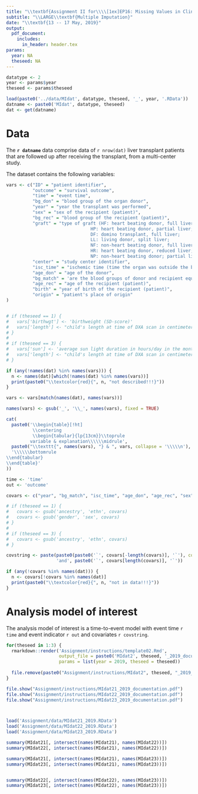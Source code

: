 ```yaml
---
title: "\\textbf{Assignment II for\\\\[1ex]EP16: Missing Values in Clinical Research}"
subtitle: "\\LARGE\\textbf{Multiple Imputation}"
date: "\\textbf{13 -- 17 May, 2019}"
output:
  pdf_document:
    includes:
      in_header: header.tex
params:
  year: NA
  theseed: NA
---
```


```r
datatype <- 2
year <- params$year
theseed <- params$theseed

load(paste0('../data/MIdat', datatype, theseed, '_', year, '.RData'))
datname <- paste0('MIdat', datatype, theseed)
dat <- get(datname)

```

# Data {-}
The **`r datname`** data comprise data of `r nrow(dat)` liver transplant patients
that are followed up after receiving the transplant, from a multi-center
study.


The dataset contains the following variables:

```r

vars <- c("ID" = "patient identifier",
          "outcome" = "survival outcome",
          "time" = "event time",
          "bg_don" = "blood group of the organ donor",
          "year" = "year the transplant was performed",
          "sex" = "sex of the recipient (patient)",
          "bg_rec" = "blood group of the recipient (patient)",
          "graft" = "type of graft (HF: heart beating donor, full liver;
                                HP: heart beating donor, partial liver;
                                DF: domino transplant, full liver;
                                LL: living donor, split liver;
                                NF: non-heart beating donor, full liver;
                                HR: heart beating donor, reduced liver;
                                NP: non-heart beating donor; partial liver)",
          "center" = "study center identifier",
          "isc_time" = "ischemic time (time the organ was outside the body)",
          "age_don" = "age of the donor",
          "bg_match" = 'are the blood groups of donor and recipient equal? (\\texttt{"factor(bg\\_don == bg\\_rec)"})',
          "age_rec" = "age of the recipient (patient)",
          "birth" = "year of birth of the recipient (patient)",
          "origin" = "patient's place of origin"
)


# if (theseed == 1) {
#   vars['birthwgt'] <- 'birthweight (SD-score)'
#   vars['length'] <- "child's length at time of DXA scan in centimeters"
# }
# 
# if (theseed == 3) {
#   vars['sun'] <- 'average sun light duration in hours/day in the month before blood sampling'
#   vars['length'] <- "child's length at time of DXA scan in centimeters"
# }

if (any(!names(dat) %in% names(vars))) {
  n <- names(dat)[which(!names(dat) %in% names(vars))]
  print(paste0("\\textcolor{red}{", n, "not described!!!}"))
}

vars <- vars[match(names(dat), names(vars))]

names(vars) <- gsub('_', '\\_', names(vars), fixed = TRUE)

cat(
  paste0('\\begin{table}[!ht]
          \\centering
          \\begin{tabular}{lp{13cm}}\\toprule
         variable & explanation\\\\\\midrule',
  paste0("\\texttt{", names(vars), "} & ", vars, collapse = '\\\\\n'),
  '\\\\\\bottomrule
\\end{tabular}
\\end{table}'
))
```

```r
time <- 'time'
out <- 'outcome'

covars <- c("year", "bg_match", "isc_time", "age_don", "age_rec", "sex")

# if (theseed == 1) {
#   covars <- gsub('ancestry', 'ethn', covars)
#   covars <- gsub('gender', 'sex', covars)
# }
# 
# if (theseed == 3) {
#   covars <- gsub('ancestry', 'ethn', covars)
# }

covstring <- paste(paste0(paste0('`', covars[-length(covars)], '`'), collapse = ', '),
                   'and', paste0('`', covars[length(covars)], '`'))

if (any(!covars %in% names(dat))) {
  n <- covars[!covars %in% names(dat)]
  print(paste0("\\textcolor{red}{", n, "not in data!!!}"))
}

```


# Analysis model of interest {-}
The analysis model of interest is a time-to-event model with
event time `r time` and event indicator `r out`
and covariates `r covstring`.

```r
for(theseed in 1:3) {
  rmarkdown::render('Assignment/instructions/template02.Rmd',
                    output_file = paste0('MIdat2', theseed, '_2019_documentation.pdf'), 
                    params = list(year = 2019, theseed = theseed))
  
  file.remove(paste0("Assignment/instructions/MIdat2", theseed, "_2019_documentation.tex"))
}

file.show("Assignment/instructions/MIdat21_2019_documentation.pdf")
file.show("Assignment/instructions/MIdat22_2019_documentation.pdf")
file.show("Assignment/instructions/MIdat23_2019_documentation.pdf")



load('Assignment/data/MIdat21_2019.RData')
load('Assignment/data/MIdat22_2019.RData')
load('Assignment/data/MIdat23_2019.RData')

summary(MIdat21[, intersect(names(MIdat21), names(MIdat22))])
summary(MIdat22[, intersect(names(MIdat21), names(MIdat22))])

summary(MIdat21[, intersect(names(MIdat21), names(MIdat23))])
summary(MIdat23[, intersect(names(MIdat21), names(MIdat23))])


summary(MIdat22[, intersect(names(MIdat22), names(MIdat23))])
summary(MIdat23[, intersect(names(MIdat22), names(MIdat23))])

```

